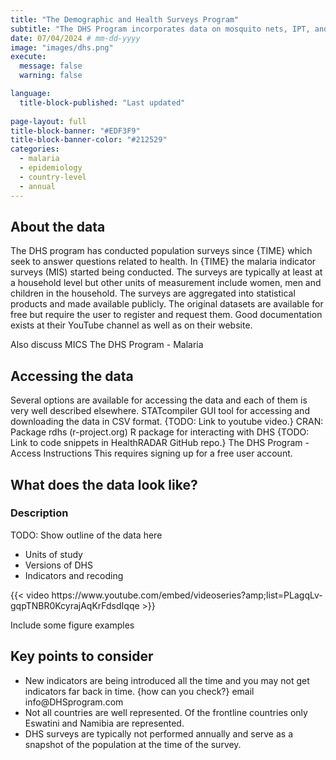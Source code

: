 ```yaml
---
title: "The Demographic and Health Surveys Program"
subtitle: "The DHS Program incorporates data on mosquito nets, IPT, and treatment of malaria. Some surveys also include testing for malaria parasites."
date: 07/04/2024 # mm-dd-yyyy
image: "images/dhs.png"
execute:
  message: false
  warning: false

language: 
  title-block-published: "Last updated"
  
page-layout: full
title-block-banner: "#EDF3F9"
title-block-banner-color: "#212529"
categories:
  - malaria
  - epidemiology
  - country-level
  - annual
---
```



## About the data

The DHS program has conducted population surveys since {TIME} which seek to answer questions related to health. In {TIME} the malaria indicator surveys (MIS) started being conducted. The surveys are typically at least at a household level but other units of measurement include women, men and children in the household. The surveys are aggregated into statistical products and made available publicly. The original datasets are available for free but require the user to register and request them. Good documentation exists at their YouTube channel as well as on their website.

Also discuss MICS The DHS Program - Malaria

## Accessing the data

Several options are available for accessing the data and each of them is very well described elsewhere.
STATcompiler GUI tool for accessing and downloading the data in CSV format. {TODO: Link to youtube video.}
CRAN: Package rdhs (r-project.org) R package for interacting with DHS {TODO: Link to code snippets in HealthRADAR GitHub repo.}
The DHS Program - Access Instructions This requires signing up for a free user account.

## What does the data look like?

### Description
TODO: Show outline of the data here

- Units of study
- Versions of DHS
- Indicators and recoding

{{< video https://www.youtube.com/embed/videoseries?amp;list=PLagqLv-gqpTNBR0KcyrajAqKrFdsdIqqe >}}

Include some figure examples

## Key points to consider

- New indicators are being introduced all the time and you may not get indicators far back in time. {how can you check?} email info@DHSprogram.com
- Not all countries are well represented. Of the frontline countries only Eswatini and Namibia are represented.
- DHS surveys are typically not performed annually and serve as a snapshot of the population at the time of the survey.

